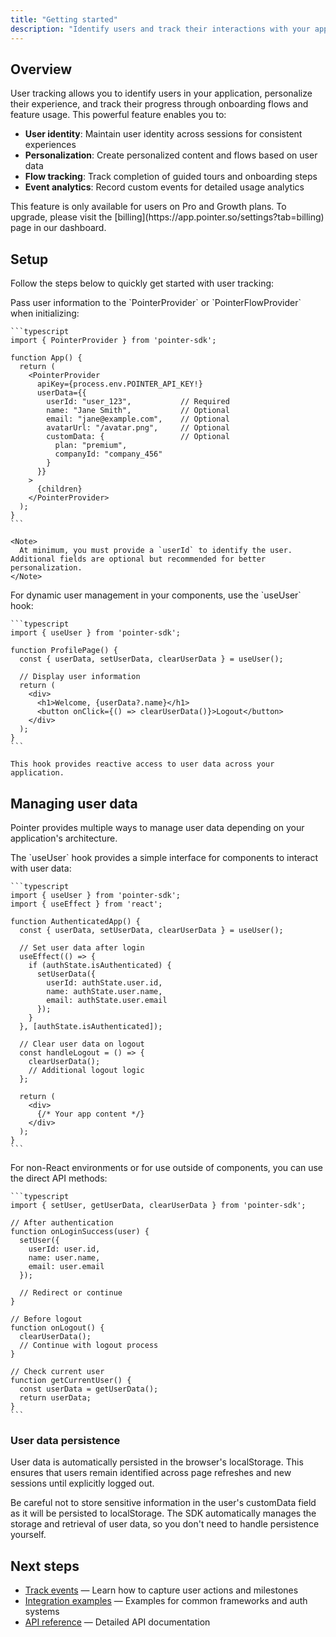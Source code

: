 ```yaml
---
title: "Getting started"
description: "Identify users and track their interactions with your app."
---
```


## Overview

User tracking allows you to identify users in your application, personalize their experience, and track their progress through onboarding flows and feature usage. This powerful feature enables you to:

- **User identity**: Maintain user identity across sessions for consistent experiences
- **Personalization**: Create personalized content and flows based on user data  
- **Flow tracking**: Track completion of guided tours and onboarding steps
- **Event analytics**: Record custom events for detailed usage analytics

<Note>
  This feature is only available for users on Pro and Growth plans. To upgrade, please visit the [billing](https://app.pointer.so/settings?tab=billing) page in our dashboard. 
</Note>

## Setup

Follow the steps below to quickly get started with user tracking:

<Steps>
  <Step title="Configure the PointerProvider with user data.">
    Pass user information to the `PointerProvider` or `PointerFlowProvider` when initializing:

    ```typescript
    import { PointerProvider } from 'pointer-sdk';

    function App() {
      return (
        <PointerProvider 
          apiKey={process.env.POINTER_API_KEY!}
          userData={{
            userId: "user_123",           // Required
            name: "Jane Smith",           // Optional
            email: "jane@example.com",    // Optional
            avatarUrl: "/avatar.png",     // Optional
            customData: {                 // Optional
              plan: "premium",
              companyId: "company_456"
            }
          }}
        >
          {children}
        </PointerProvider>
      );
    }
    ```

    <Note>
      At minimum, you must provide a `userId` to identify the user. Additional fields are optional but recommended for better personalization.
    </Note>
  </Step>

  <Step title="Manage user data dynamically with the useUser hook.">
    For dynamic user management in your components, use the `useUser` hook:

    ```typescript
    import { useUser } from 'pointer-sdk';

    function ProfilePage() {
      const { userData, setUserData, clearUserData } = useUser();
      
      // Display user information
      return (
        <div>
          <h1>Welcome, {userData?.name}</h1>
          <button onClick={() => clearUserData()}>Logout</button>
        </div>
      );
    }
    ```

    This hook provides reactive access to user data across your application.
  </Step>
</Steps>

## Managing user data

Pointer provides multiple ways to manage user data depending on your application's architecture.

<Tabs>
  <Tab title="React hooks">
    The `useUser` hook provides a simple interface for components to interact with user data:

    ```typescript
    import { useUser } from 'pointer-sdk';
    import { useEffect } from 'react';

    function AuthenticatedApp() {
      const { userData, setUserData, clearUserData } = useUser();
      
      // Set user data after login
      useEffect(() => {
        if (authState.isAuthenticated) {
          setUserData({
            userId: authState.user.id,
            name: authState.user.name,
            email: authState.user.email
          });
        }
      }, [authState.isAuthenticated]);
      
      // Clear user data on logout
      const handleLogout = () => {
        clearUserData();
        // Additional logout logic
      };
      
      return (
        <div>
          {/* Your app content */}
        </div>
      );
    }
    ```
  </Tab>

  <Tab title="Direct API methods">
    For non-React environments or for use outside of components, you can use the direct API methods:

    ```typescript
    import { setUser, getUserData, clearUserData } from 'pointer-sdk';

    // After authentication
    function onLoginSuccess(user) {
      setUser({
        userId: user.id,
        name: user.name,
        email: user.email
      });
      
      // Redirect or continue
    }

    // Before logout
    function onLogout() {
      clearUserData();
      // Continue with logout process
    }

    // Check current user
    function getCurrentUser() {
      const userData = getUserData();
      return userData;
    }
    ```
  </Tab>
</Tabs>

### User data persistence

User data is automatically persisted in the browser's localStorage. This ensures that users remain identified across page refreshes and new sessions until explicitly logged out.

<Warning>
  Be careful not to store sensitive information in the user's customData field as it will be persisted to localStorage.
</Warning>

<Note>
  The SDK automatically manages the storage and retrieval of user data, so you don't need to handle persistence yourself.
</Note>

## Next steps

- [Track events](/user-tracking/event-tracking) — Learn how to capture user actions and milestones
- [Integration examples](/user-tracking/integration-examples) — Examples for common frameworks and auth systems  
- [API reference](/user-tracking/api-reference) — Detailed API documentation